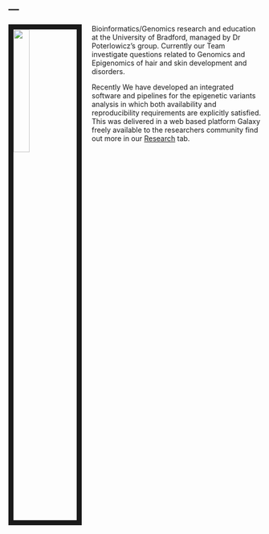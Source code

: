 ---
---

<link rel="stylesheet" href="styles.css" type="text/css">

<img src="images/team2.jpg" style="width:25%; border:10px solid; margin-right: 20px" align="left">

Bioinformatics/Genomics research and education at the University of Bradford, managed by Dr Poterlowicz's group. Currently our Team investigate questions related to Genomics and Epigenomics of hair and skin development and disorders. 

Recently We have developed an integrated software and pipelines for the epigenetic variants analysis in which both availability and reproducibility requirements are explicitly satisfied. This was delivered in a web based platform Galaxy freely available to the researchers community find out more in our [Research](research.html) tab.